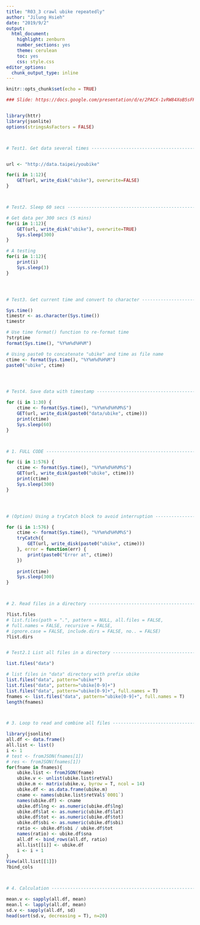 ```yaml
---
title: "R03_3 crawl ubike repeatedly"
author: "Jilung Hsieh"
date: "2019/9/2"
output:
  html_document:
    highlight: zenburn
    number_sections: yes
    theme: cerulean
    toc: yes
    css: style.css
editor_options:
  chunk_output_type: inline
---
```


```r
knitr::opts_chunk$set(echo = TRUE)
```


```r
### Slide: https://docs.google.com/presentation/d/e/2PACX-1vRW84XoB5sFRT1Eg-GrK4smX23qoNkFffz_h8oRU4AIvJAgrrxBn8059_0UeHv_pFBks_Z37vNbLGai/pub?start=false&loop=false&delayms=3000&slide=id.g28a96d7d6c_0_280


library(httr)
library(jsonlite)
options(stringsAsFactors = FALSE)



# Test1. Get data several times -------------------------------------------


url <- "http://data.taipei/youbike"

for(i in 1:12){
	GET(url, write_disk("ubike"), overwrite=FALSE)
}



# Test2. Sleep 60 secs ----------------------------------------------------

# Get data per 300 secs (5 mins)
for(i in 1:12){
	GET(url, write_disk("ubike"), overwrite=TRUE)
	Sys.sleep(300)
}

# A testing
for(i in 1:12){
	print(i)
	Sys.sleep(3)
}




# Test3. Get current time and convert to character ------------------------

Sys.time()
timestr <- as.character(Sys.time())
timestr

# Use time format() function to re-format time
?strptime
format(Sys.time(), "%Y%m%d%H%M")

# Using paste0 to concatenate "ubike" and time as file name
ctime <- format(Sys.time(), "%Y%m%d%H%M")
paste0("ubike", ctime)




# Test4. Save data with timestamp -----------------------------------------

for (i in 1:30) {
	ctime <- format(Sys.time(), "%Y%m%d%H%M%S")
	GET(url, write_disk(paste0("data/ubike", ctime)))
	print(ctime)
	Sys.sleep(60)
}



# 1. FULL CODE ------------------------------------------------------------

for (i in 1:576) {
	ctime <- format(Sys.time(), "%Y%m%d%H%M%S")
	GET(url, write_disk(paste0("ubike", ctime)))
	print(ctime)
	Sys.sleep(300)
}




# (Option) Using a tryCatch block to avoid interruption -------------------

for (i in 1:576) {
	ctime <- format(Sys.time(), "%Y%m%d%H%M%S")
	tryCatch({
		GET(url, write_disk(paste0("ubike", ctime)))
	}, error = function(err) {
		print(paste0("Error at", ctime))
	})
	
	print(ctime)
	Sys.sleep(300)
}



# 2. Read files in a directory --------------------------------------------

?list.files
# list.files(path = ".", pattern = NULL, all.files = FALSE,
# full.names = FALSE, recursive = FALSE,
# ignore.case = FALSE, include.dirs = FALSE, no.. = FALSE)
?list.dirs


# Test2.1 List all files in a directory -----------------------------------

list.files("data")

# list files in "data" directory with prefix ubike
list.files("data", pattern="ubike*")
list.files("data", pattern="ubike[0-9]+")
list.files("data", pattern="ubike[0-9]+", full.names = T)
fnames <- list.files("data", pattern="ubike[0-9]+", full.names = T)
length(fnames)



# 3. Loop to read and combine all files -----------------------------------

library(jsonlite)
all.df <- data.frame()
all.list <- list()
i <- 1
# test <- fromJSON(fnames[1])
# res <- fromJSON(fnames[1])
for(fname in fnames){
	ubike.list <- fromJSON(fname)
	ubike.v <- unlist(ubike.list$retVal)
	ubike.m <- matrix(ubike.v, byrow = T, ncol = 14)
	ubike.df <- as.data.frame(ubike.m)
	cname <- names(ubike.list$retVal$`0001`)
	names(ubike.df) <- cname
	ubike.df$lng <- as.numeric(ubike.df$lng)
	ubike.df$lat <- as.numeric(ubike.df$lat)
	ubike.df$tot <- as.numeric(ubike.df$tot)
	ubike.df$sbi <- as.numeric(ubike.df$sbi)
	ratio <- ubike.df$sbi / ubike.df$tot
	names(ratio) <- ubike.df$sna
	all.df <- bind_rows(all.df, ratio)
	all.list[[i]] <- ubike.df
	i <- i + 1
}
View(all.list[[1]])
?bind_cols



# 4. Calculation ----------------------------------------------------------

mean.v <- sapply(all.df, mean)
mean.l <- lapply(all.df, mean)
sd.v <- sapply(all.df, sd)
head(sort(sd.v, decreasing = T), n=20)


```

